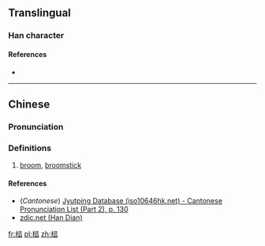 ==Translingual==

===Han character===
{{Han char|rn=75|rad=木|as=09|sn=13|four=|canj=DSMS|ids=⿰木⿱彐⿰彐彐}}

====References====
* {{Han ref|kx=0542.191|dj=0930.271|hdz=21256.071|uh=698B|ud=27019}}

----

==Chinese==
{{zh-forms}}

===Pronunciation===
{{zh-pron
|m=chū
|c=song1
|mc=
|oc=
|ma=
|cat=n
}}

===Definitions===
# [[broom]], [[broomstick]]

====References====
* (''Cantonese'') [http://www.iso10646hk.net/jp/document/download.jsp Jyutping Database (iso10646hk.net) - Cantonese Pronunciation List (Part 2), p. 130]
*[http://www.zdic.net/z/1c/js/698B.htm zdic.net (Han Dian)]

[[fr:榋]]
[[pl:榋]]
[[zh:榋]]